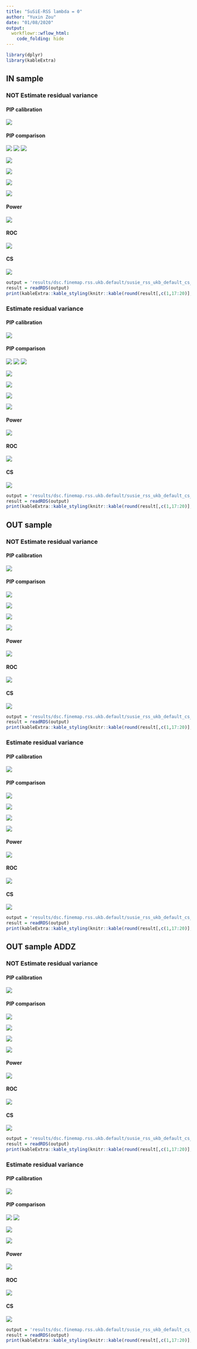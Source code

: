 ```yaml
---
title: "SuSiE-RSS lambda = 0"
author: "Yuxin Zou"
date: "01/08/2020"
output:
  workflowr::wflow_html:
    code_folding: hide
---
```


```r
library(dplyr)
library(kableExtra)
```

## IN sample

### NOT Estimate residual variance

#### PIP calibration

![](../results/dsc.finemap.rss.ukb.default/susie_rss_ukb_default_pip_calibration/susie_rss_ukb_default_pip_AZFALSE_ldin_sample_ERFALSE_lamb0_pipcali.png)

#### PIP comparison

![](../results/dsc.finemap.rss.ukb.default/susie_rss_ukb_default_pip_comparison/susie_rss_ukb_default_pip_AZFALSE_ldin_sample_ERFALSE_lamb0_rssVSsusie.png)
![](../results/dsc.finemap.rss.ukb.default/susie_rss_ukb_default_pip_comparison/susie_rss_ukb_default_pip_AZFALSE_ldin_sample_ERFALSE_lamb0_rssVScaviar.png)
![](../results/dsc.finemap.rss.ukb.default/susie_rss_ukb_default_pip_comparison/susie_rss_ukb_default_pip_AZFALSE_ldin_sample_ERFALSE_lamb0_rssVSfinemap.png)

![](../results/dsc.finemap.rss.ukb.default/susie_rss_ukb_default_pip_comparison/susie_rss_ukb_default_pip_AZFALSE_ldin_sample_ERFALSE_lamb0_rssVSfinemapv3.png)

![](../results/dsc.finemap.rss.ukb.default/susie_rss_ukb_default_pip_comparison/susie_rss_ukb_default_pip_AZFALSE_ldin_sample_ERFALSE_lamb0_susieVScaviar.png)

![](../results/dsc.finemap.rss.ukb.default/susie_rss_ukb_default_pip_comparison/susie_rss_ukb_default_pip_AZFALSE_ldin_sample_ERFALSE_lamb0_susieVSfinemap.png)

![](../results/dsc.finemap.rss.ukb.default/susie_rss_ukb_default_pip_comparison/susie_rss_ukb_default_pip_AZFALSE_ldin_sample_ERFALSE_lamb0_susieVSfinemapv3.png)

#### Power

![](../results/dsc.finemap.rss.ukb.default/susie_rss_ukb_default_roc/susie_rss_ukb_default_pip_AZFALSE_ldin_sample_ERFALSE_lamb0_roc_all_power_combine.png)

#### ROC

![](../results/dsc.finemap.rss.ukb.default/susie_rss_ukb_default_roc/susie_rss_ukb_default_pip_AZFALSE_ldin_sample_ERFALSE_lamb0_roc_all_roc_combine.png)

#### CS

![](../results/dsc.finemap.rss.ukb.default/susie_rss_ukb_default_cs_compare/susie_rss_ukb_default_pip_AZFALSE_ldin_sample_ERFALSE_lamb0_cs_plots.png)

```r
output = 'results/dsc.finemap.rss.ukb.default/susie_rss_ukb_default_cs_compare/susie_rss_ukb_default_pip_AZFALSE_ldin_sample_ERFALSE_lamb0_cs.rds'
result = readRDS(output)
print(kableExtra::kable_styling(knitr::kable(round(result[,c(1,17:20)],4))))
```

### Estimate residual variance

#### PIP calibration

![](../results/dsc.finemap.rss.ukb.default/susie_rss_ukb_default_pip_calibration/susie_rss_ukb_default_pip_AZFALSE_ldin_sample_ERTRUE_lamb0_pipcali.png)

#### PIP comparison

![](../results/dsc.finemap.rss.ukb.default/susie_rss_ukb_default_pip_comparison/susie_rss_ukb_default_pip_AZFALSE_ldin_sample_ERTRUE_lamb0_rssVSsusie.png)
![](../results/dsc.finemap.rss.ukb.default/susie_rss_ukb_default_pip_comparison/susie_rss_ukb_default_pip_AZFALSE_ldin_sample_ERTRUE_lamb0_rssVScaviar.png)
![](../results/dsc.finemap.rss.ukb.default/susie_rss_ukb_default_pip_comparison/susie_rss_ukb_default_pip_AZFALSE_ldin_sample_ERTRUE_lamb0_rssVSfinemap.png)

![](../results/dsc.finemap.rss.ukb.default/susie_rss_ukb_default_pip_comparison/susie_rss_ukb_default_pip_AZFALSE_ldin_sample_ERTRUE_lamb0_rssVSfinemapv3.png)

![](../results/dsc.finemap.rss.ukb.default/susie_rss_ukb_default_pip_comparison/susie_rss_ukb_default_pip_AZFALSE_ldin_sample_ERTRUE_lamb0_susieVScaviar.png)

![](../results/dsc.finemap.rss.ukb.default/susie_rss_ukb_default_pip_comparison/susie_rss_ukb_default_pip_AZFALSE_ldin_sample_ERTRUE_lamb0_susieVSfinemap.png)

![](../results/dsc.finemap.rss.ukb.default/susie_rss_ukb_default_pip_comparison/susie_rss_ukb_default_pip_AZFALSE_ldin_sample_ERTRUE_lamb0_susieVSfinemapv3.png)

#### Power

![](../results/dsc.finemap.rss.ukb.default/susie_rss_ukb_default_roc/susie_rss_ukb_default_pip_AZFALSE_ldin_sample_ERTRUE_lamb0_roc_all_power_combine.png)

#### ROC

![](../results/dsc.finemap.rss.ukb.default/susie_rss_ukb_default_roc/susie_rss_ukb_default_pip_AZFALSE_ldin_sample_ERTRUE_lamb0_roc_all_roc_combine.png)

#### CS

![](../results/dsc.finemap.rss.ukb.default/susie_rss_ukb_default_cs_compare/susie_rss_ukb_default_pip_AZFALSE_ldin_sample_ERTRUE_lamb0_cs_plots.png)

```r
output = 'results/dsc.finemap.rss.ukb.default/susie_rss_ukb_default_cs_compare/susie_rss_ukb_default_pip_AZFALSE_ldin_sample_ERTRUE_lamb0_cs.rds'
result = readRDS(output)
print(kableExtra::kable_styling(knitr::kable(round(result[,c(1,17:20)],4))))
```

## OUT sample

### NOT Estimate residual variance

#### PIP calibration

![](../results/dsc.finemap.rss.ukb.default/susie_rss_ukb_default_pip_calibration/susie_rss_ukb_default_pip_AZFALSE_ldref_sample_ERFALSE_lamb0_pipcali.png)

#### PIP comparison

![](../results/dsc.finemap.rss.ukb.default/susie_rss_ukb_default_pip_comparison/susie_rss_ukb_default_pip_AZFALSE_ldref_sample_ERFALSE_lamb0_rssVSsusie.png)

![](../results/dsc.finemap.rss.ukb.default/susie_rss_ukb_default_pip_comparison/susie_rss_ukb_default_pip_AZFALSE_ldref_sample_ERFALSE_lamb0_rssVScaviar.png)

![](../results/dsc.finemap.rss.ukb.default/susie_rss_ukb_default_pip_comparison/susie_rss_ukb_default_pip_AZFALSE_ldref_sample_ERFALSE_lamb0_rssVSfinemap.png)

![](../results/dsc.finemap.rss.ukb.default/susie_rss_ukb_default_pip_comparison/susie_rss_ukb_default_pip_AZFALSE_ldref_sample_ERFALSE_lamb0_rssVSfinemapv3.png)

#### Power

![](../results/dsc.finemap.rss.ukb.default/susie_rss_ukb_default_roc/susie_rss_ukb_default_pip_AZFALSE_ldref_sample_ERFALSE_lamb0_roc_all_power_combine.png)

#### ROC

![](../results/dsc.finemap.rss.ukb.default/susie_rss_ukb_default_roc/susie_rss_ukb_default_pip_AZFALSE_ldref_sample_ERFALSE_lamb0_roc_all_roc_combine.png)

#### CS

![](../results/dsc.finemap.rss.ukb.default/susie_rss_ukb_default_cs_compare/susie_rss_ukb_default_pip_AZFALSE_ldref_sample_ERFALSE_lamb0_cs_plots.png)

```r
output = 'results/dsc.finemap.rss.ukb.default/susie_rss_ukb_default_cs_compare/susie_rss_ukb_default_pip_AZFALSE_ldref_sample_ERFALSE_lamb0_cs.rds'
result = readRDS(output)
print(kableExtra::kable_styling(knitr::kable(round(result[,c(1,17:20)],4))))
```

### Estimate residual variance

#### PIP calibration

![](../results/dsc.finemap.rss.ukb.default/susie_rss_ukb_default_pip_calibration/susie_rss_ukb_default_pip_AZFALSE_ldref_sample_ERTRUE_lamb0_pipcali.png)

#### PIP comparison

![](../results/dsc.finemap.rss.ukb.default/susie_rss_ukb_default_pip_comparison/susie_rss_ukb_default_pip_AZFALSE_ldref_sample_ERTRUE_lamb0_rssVSsusie.png)

![](../results/dsc.finemap.rss.ukb.default/susie_rss_ukb_default_pip_comparison/susie_rss_ukb_default_pip_AZFALSE_ldref_sample_ERTRUE_lamb0_rssVScaviar.png)

![](../results/dsc.finemap.rss.ukb.default/susie_rss_ukb_default_pip_comparison/susie_rss_ukb_default_pip_AZFALSE_ldref_sample_ERTRUE_lamb0_rssVSfinemap.png)

![](../results/dsc.finemap.rss.ukb.default/susie_rss_ukb_default_pip_comparison/susie_rss_ukb_default_pip_AZFALSE_ldref_sample_ERTRUE_lamb0_rssVSfinemapv3.png)

#### Power

![](../results/dsc.finemap.rss.ukb.default/susie_rss_ukb_default_roc/susie_rss_ukb_default_pip_AZFALSE_ldref_sample_ERTRUE_lamb0_roc_all_power_combine.png)

#### ROC

![](../results/dsc.finemap.rss.ukb.default/susie_rss_ukb_default_roc/susie_rss_ukb_default_pip_AZFALSE_ldref_sample_ERTRUE_lamb0_roc_all_roc_combine.png)

#### CS

![](../results/dsc.finemap.rss.ukb.default/susie_rss_ukb_default_cs_compare/susie_rss_ukb_default_pip_AZFALSE_ldref_sample_ERTRUE_lamb0_cs_plots.png)

```r
output = 'results/dsc.finemap.rss.ukb.default/susie_rss_ukb_default_cs_compare/susie_rss_ukb_default_pip_AZFALSE_ldref_sample_ERTRUE_lamb0_cs.rds'
result = readRDS(output)
print(kableExtra::kable_styling(knitr::kable(round(result[,c(1,17:20)],4))))
```

## OUT sample ADDZ

### NOT Estimate residual variance

#### PIP calibration

![](../results/dsc.finemap.rss.ukb.default/susie_rss_ukb_default_pip_calibration/susie_rss_ukb_default_pip_AZTRUE_ldref_sample_ERFALSE_lamb0_pipcali.png)

#### PIP comparison

![](../results/dsc.finemap.rss.ukb.default/susie_rss_ukb_default_pip_comparison/susie_rss_ukb_default_pip_AZTRUE_ldref_sample_ERFALSE_lamb0_rssVSsusie.png)

![](../results/dsc.finemap.rss.ukb.default/susie_rss_ukb_default_pip_comparison/susie_rss_ukb_default_pip_AZTRUE_ldref_sample_ERFALSE_lamb0_rssVScaviar.png)

![](../results/dsc.finemap.rss.ukb.default/susie_rss_ukb_default_pip_comparison/susie_rss_ukb_default_pip_AZTRUE_ldref_sample_ERFALSE_lamb0_rssVSfinemap.png)

![](../results/dsc.finemap.rss.ukb.default/susie_rss_ukb_default_pip_comparison/susie_rss_ukb_default_pip_AZTRUE_ldref_sample_ERFALSE_lamb0_rssVSfinemapv3.png)

#### Power

![](../results/dsc.finemap.rss.ukb.default/susie_rss_ukb_default_roc/susie_rss_ukb_default_pip_AZTRUE_ldref_sample_ERFALSE_lamb0_roc_all_power_combine.png)

#### ROC

![](../results/dsc.finemap.rss.ukb.default/susie_rss_ukb_default_roc/susie_rss_ukb_default_pip_AZTRUE_ldref_sample_ERFALSE_lamb0_roc_all_roc_combine.png)

#### CS

![](../results/dsc.finemap.rss.ukb.default/susie_rss_ukb_default_cs_compare/susie_rss_ukb_default_pip_AZTRUE_ldref_sample_ERFALSE_lamb0_cs_plots.png)

```r
output = 'results/dsc.finemap.rss.ukb.default/susie_rss_ukb_default_cs_compare/susie_rss_ukb_default_pip_AZTRUE_ldref_sample_ERFALSE_lamb0_cs.rds'
result = readRDS(output)
print(kableExtra::kable_styling(knitr::kable(round(result[,c(1,17:20)],4))))
```

### Estimate residual variance

#### PIP calibration

![](../results/dsc.finemap.rss.ukb.default/susie_rss_ukb_default_pip_calibration/susie_rss_ukb_default_pip_AZTRUE_ldref_sample_ERTRUE_lamb0_pipcali.png)

#### PIP comparison

![](../results/dsc.finemap.rss.ukb.default/susie_rss_ukb_default_pip_comparison/susie_rss_ukb_default_pip_AZTRUE_ldref_sample_ERTRUE_lamb0_rssVSsusie.png)
![](../results/dsc.finemap.rss.ukb.default/susie_rss_ukb_default_pip_comparison/susie_rss_ukb_default_pip_AZTRUE_ldref_sample_ERTRUE_lamb0_rssVScaviar.png)

![](../results/dsc.finemap.rss.ukb.default/susie_rss_ukb_default_pip_comparison/susie_rss_ukb_default_pip_AZTRUE_ldref_sample_ERTRUE_lamb0_rssVSfinemap.png)

![](../results/dsc.finemap.rss.ukb.default/susie_rss_ukb_default_pip_comparison/susie_rss_ukb_default_pip_AZTRUE_ldref_sample_ERTRUE_lamb0_rssVSfinemapv3.png)

#### Power

![](../results/dsc.finemap.rss.ukb.default/susie_rss_ukb_default_roc/susie_rss_ukb_default_pip_AZTRUE_ldref_sample_ERTRUE_lamb0_roc_all_power_combine.png)

#### ROC

![](../results/dsc.finemap.rss.ukb.default/susie_rss_ukb_default_roc/susie_rss_ukb_default_pip_AZTRUE_ldref_sample_ERTRUE_lamb0_roc_all_roc_combine.png)

#### CS

![](../results/dsc.finemap.rss.ukb.default/susie_rss_ukb_default_cs_compare/susie_rss_ukb_default_pip_AZTRUE_ldref_sample_ERTRUE_lamb0_cs_plots.png)

```r
output = 'results/dsc.finemap.rss.ukb.default/susie_rss_ukb_default_cs_compare/susie_rss_ukb_default_pip_AZTRUE_ldref_sample_ERTRUE_lamb0_cs.rds'
result = readRDS(output)
print(kableExtra::kable_styling(knitr::kable(round(result[,c(1,17:20)],4))))
```
